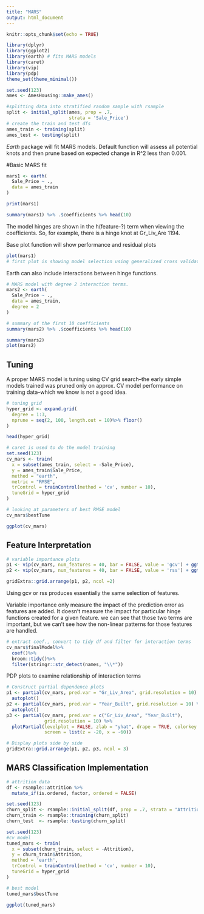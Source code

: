 ```yaml
---
title: "MARS"
output: html_document
---
```


```r
knitr::opts_chunk$set(echo = TRUE)
```

```r
library(dplyr)
library(ggplot2)
library(earth) # fits MARS models
library(caret)
library(vip)
library(pdp)
theme_set(theme_minimal())

set.seed(123)
ames <- AmesHousing::make_ames()

#splitting data into stratified random sample with rsample
split <- initial_split(ames, prop = .7,
                       strata = 'Sale_Price')
# create the train and test dfs
ames_train <- training(split)
ames_test <- testing(split)
```


*Earth* package will fit MARS models. Default function will assess all potential knots and then prune based on 
expected change in R^2 less than 0.001.

#Basic MARS fit
```r
mars1 <- earth(
  Sale_Price ~ .,
  data = ames_train
)

print(mars1)

summary(mars1) %>% .$coefficients %>% head(10)
```

The model hinges are shown in the h(feature-?) term when viewing the coefficients. So, for example,
there is a hinge knot at Gr_Liv_Are 1194.

Base plot function will show performance and residual plots
```r
plot(mars1)
# first plot is showing model selection using generalized cross validated R^2 based on the number of terms in the model
```

Earth can also include interactions between hinge functions.

```r
# MARS model with degree 2 interaction terms.
mars2 <- earth(
  Sale_Price ~ .,
  data = ames_train,
  degree = 2
)

# summary of the first 10 coefficients
summary(mars2) %>% .$coefficients %>% head(10)

summary(mars2)
plot(mars2)
```


## Tuning
A proper MARS model is tuning using CV grid search--the early simple models trained was pruned only on approx. CV model performance
on training data--which we know is not a good idea.

```r
# tuning grid
hyper_grid <- expand.grid(
  degree = 1:3,
  nprune = seq(2, 100, length.out = 10)%>% floor()
)

head(hyper_grid)

# caret is used to do the model training
set.seed(123)
cv_mars <- train(
  x = subset(ames_train, select = -Sale_Price),
  y = ames_train$Sale_Price,
  method = "earth",
  metric = "RMSE",
  trControl = trainControl(method = 'cv', number = 10),
  tuneGrid = hyper_grid
)

# looking at parameters of best RMSE model
cv_mars$bestTune

ggplot(cv_mars)
```

## Feature Interpretation

```r
# variable importance plots
p1 <- vip(cv_mars, num_features = 40, bar = FALSE, value = 'gcv') + ggtitle("GCV")
p2 <- vip(cv_mars, num_features = 40, bar = FALSE, value = 'rss') + ggtitle("RSS")

gridExtra::grid.arrange(p1, p2, ncol =2)
```
Using gcv or rss produces essentially the same selection of features.


Variable importance only measure the impact of the prediction error as features are added. It doesn't measure
the impact for particular hinge functions created for a given feature. we can see that those two terms are important,
but we can't see how the non-linear patterns for those features are handled.

```r
# extract coef., convert to tidy df and filter for interaction terms
cv_mars$finalModel%>%
  coef()%>%
  broom::tidy()%>%
  filter(stringr::str_detect(names, "\\*"))
```

PDP plots to examine relationship of interaction terms
```r
# Construct partial dependence plots
p1 <- partial(cv_mars, pred.var = "Gr_Liv_Area", grid.resolution = 10) %>% 
  autoplot()
p2 <- partial(cv_mars, pred.var = "Year_Built", grid.resolution = 10) %>% 
  autoplot()
p3 <- partial(cv_mars, pred.var = c("Gr_Liv_Area", "Year_Built"), 
              grid.resolution = 10) %>% 
  plotPartial(levelplot = FALSE, zlab = "yhat", drape = TRUE, colorkey = TRUE, 
              screen = list(z = -20, x = -60))

# Display plots side by side
gridExtra::grid.arrange(p1, p2, p3, ncol = 3)
```

## MARS Classification Implementation
```r
# attrition data
df <- rsample::attrition %>%
  mutate_if(is.ordered, factor, ordered = FALSE)

set.seed(123)
churn_split <- rsample::initial_split(df, prop = .7, strata = "Attrition")
churn_train <- rsample::training(churn_split)
churn_test  <- rsample::testing(churn_split)

set.seed(123)
#cv model
tuned_mars <- train(
  x = subset(churn_train, select = -Attrition),
  y = churn_train$Attrition,
  method = 'earth',
  trControl = trainControl(method = 'cv', number = 10),
  tuneGrid = hyper_grid
)

# best model
tuned_mars$bestTune

ggplot(tuned_mars)

```

